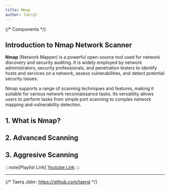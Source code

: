 ```yaml
---
title: Nmap
author: TaerqJ
---
```


{/* Components */}

## Introduction to Nmap Network Scanner

**Nmap** (Network Mapper) is a powerful open-source tool used for network discovery and security auditing. It is widely employed by network administrators, security professionals, and penetration testers to identify hosts and services on a network, assess vulnerabilities, and detect potential security issues.

Nmap supports a range of scanning techniques and features, making it suitable for various network reconnaissance tasks. Its versatility allows users to perform tasks from simple port scanning to complex network mapping and vulnerability detection.


## 1. What is Nmap?
<YouTube id="https://www.youtube.com/watch?v=5MTZdN9TEO4&list=PLBf0hzazHTGM8V_3OEKhvCM9Xah3qDdIx&index=1"/>

## 2. Advanced Scanning
<YouTube id="https://www.youtube.com/watch?v=VFJLMOk6daQ&list=PLBf0hzazHTGM8V_3OEKhvCM9Xah3qDdIx&index=2"/>

## 3. Aggresive Scanning
<YouTube id="https://www.youtube.com/watch?v=OUQkCAHdX_g&list=PLBf0hzazHTGM8V_3OEKhvCM9Xah3qDdIx&index=3"/>

:::note[Playlist Link]
[Youtube Link](https://www.youtube.com/playlist?list=PLBf0hzazHTGM8V_3OEKhvCM9Xah3qDdIx)
:::


---

<Footer />

{/* Taerq Jabir: https://github.com/taerqj */}